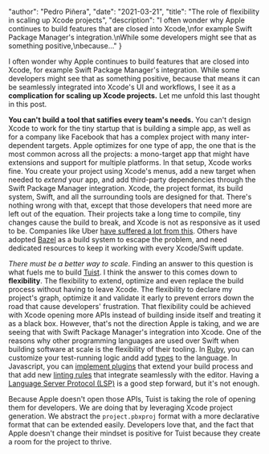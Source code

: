 
  "author": "Pedro Piñera",
  "date": "2021-03-21",
  "title": "The role of flexibility in scaling up Xcode projects",
  "description": "I often wonder why Apple continues to build features that are closed into Xcode,\nfor example Swift Package Manager's integration.\nWhile some developers might see that as something positive,\nbecause..."
}




I often wonder why Apple continues to build features that are closed into Xcode,
for example Swift Package Manager's integration.
While some developers might see that as something positive,
because that means it can be seamlessly integrated into Xcode's UI and workflows,
I see it as a **complication for scaling up Xcode projects.**
Let me unfold this last thought in this post.

**You can't build a tool that satifies every team's needs.**
You can't design Xcode to work for the tiny startup that is building a simple app,
as well as for a company like Facebook that has a complex project with many inter-dependent targets.
Apple optimizes for one type of app,
the one that is the most common across all the projects:
a mono-target app that might have extensions and support for multiple platforms.
In that setup, Xcode works fine.
You create your project using Xcode's menus,
add a new target when needed to _extend_ your app,
and add third-party dependencies through the Swift Package Manager integration.
Xcode, the project format, its build system, Swift, and all the surrounding tools are designed for that.
There's nothing wrong with that,
except that those developers that need more are left out of the equation.
Their projects take a long time to compile,
tiny changes cause the build to break,
and Xcode is not as responsive as it used to be.
Companies like Uber [have suffered a lot from this](https://twitter.com/StanTwinB/status/1336890442768547845).
Others have adopted [Bazel](https://bazel.build/) as a build system to escape the problem,
and need dedicated resources to keep it working with every Xcode/Swift update.

_There must be a better way to scale_.
Finding an answer to this question is what fuels me to build [Tuist](https://tuist.io).
I think the answer to this comes down to **flexibility**.
The flexibility to extend, optimize and even replace the build process without having to leave Xcode.
The flexibility to declare my project's graph, optimize it and validate it early to prevent errors down the road that cause developers' frustration.
That flexibility could be achieved with Xcode opening more APIs instead of building inside itself and treating it as a black box.
However, that's not the direction Apple is taking, and we are seeing that with Swift Package Manager's integration into Xcode.
One of the reasons why other programming languages are used over Swift when building software at scale is the flexibility of their tooling.
In [Ruby](https://www.ruby-lang.org/en/), you can customize your test-running logic andd add [types](https://sorbet.org/) to the language. In Javascript, you can [implement plugins](https://esbuild.github.io/plugins/) that extend your build process and that add new [linting rules](https://eslint.org/docs/developer-guide/working-with-plugins) that integrate seamlessly with the editor.
Having a [Language Server Protocol (LSP)](https://nshipster.com/vscode/) is a good step forward, but it's not enough.

Because Apple doesn't open those APIs, Tuist is taking the role of opening them for developers.
We are doing that by leveraging Xcode project generation.
We abstract the `project.pbxproj` format with a more declarative format that can be extended easily.
Developers love that,
and the fact that Apple doesn't change their mindset is positive for Tuist because they create a room for the project to thrive.

    